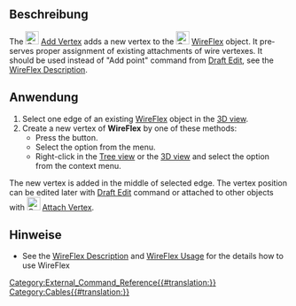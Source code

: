 <languages/>

{{Docnav
|[[Cables_WireFlex/de|LinienZug]]
|[[Cables_DelVertex/de| ScheitelpunktLöschen]]
|[[Cables_Workbench/de|Arbeitsbereich Cables]]
|IconL=Cables_WireFlex.svg
|IconR=Cables_DelVertex.svg
|IconC=Cables_workbench_icon.svg
}}

{{GuiCommand/de
|Name=Cables ScheitelpunktHinzufügen
|MenuLocation=Cable Drähte → Scheitelpunkt hinzufügen
|Workbenches=[[Cables_Workbench/de|Cables]]
|Shortcut=
|Version=1.0
|SeeAlso=[[Cables_DelVertex/de| ScheitelpunktLöschen]]
}}

<span id="Description"></span>
==Beschreibung==

<div lang="en" dir="ltr" class="mw-content-ltr">
The [[Image:Cables_AddVertex.svg|24px]] [[Cables_AddVertex|Add Vertex]] adds a new vertex to the [[Image:Cables_WireFlex.svg|24px]] [[Cables_WireFlex|WireFlex]] object. It preserves proper assignment of existing attachments of wire vertexes. It should be used instead of "Add point" command from [[Draft_Edit|Draft Edit]], see the [[Cables_WireFlex#Description|WireFlex Description]].
</div>

<span id="Usage"></span>
==Anwendung==

<div lang="en" dir="ltr" class="mw-content-ltr">
# Select one edge of an existing [[Cables_WireFlex|WireFlex]] object in the [[3D_view|3D view]].
# Create a new vertex of '''WireFlex''' by one of these methods:
#* Press the {{Button|[[Image:Cables_AddVertex.svg|16px]] [[Cables_AddVertex|Add Vertex]]}} button.
#* Select the {{MenuCommand|Cable Wires → [[Image:Cables_AddVertex.svg|16px]] Add Vertex}} option from the menu.
#* Right-click in the [[Tree_view|Tree view]] or the [[3D_view|3D view]] and select the {{MenuCommand|Cable Wires → [[Image:Cables_AddVertex.svg|16px]] Add Vertex}} option from the context menu.
</div>

<div lang="en" dir="ltr" class="mw-content-ltr">
The new vertex is added in the middle of selected edge. The vertex position can be edited later with [[Draft_Edit|Draft Edit]] command or attached to other objects with [[Image:Cables_AttachVertex.svg|24px]] [[Cables_AttachVertex|Attach Vertex]].
</div>

<span id="Notes"></span>
==Hinweise==

<div lang="en" dir="ltr" class="mw-content-ltr">
* See the [[Cables_WireFlex#Description|WireFlex Description]] and [[Cables_WireFlex#Usage|WireFlex Usage]] for the details how to use WireFlex
</div>


{{Docnav
|[[Cables_WireFlex/de|LinienZug]]
|[[Cables_DelVertex/de| ScheitelpunktLöschen]]
|[[Cables_Workbench/de|Arbeitsbereich Cables]]
|IconL=Cables_WireFlex.svg
|IconR=Cables_DelVertex.svg
|IconC=Cables_workbench_icon.svg
}}

[[Category:External_Command_Reference{{#translation:}}]]
[[Category:Cables{{#translation:}}]]